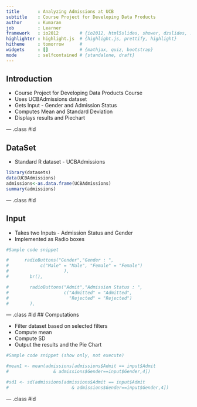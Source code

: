 ```yaml
---
title       : Analyzing Admissions at UCB
subtitle    : Course Project for Developing Data Products
author      : Kumaran
job         : Learner
framework   : io2012        # {io2012, html5slides, shower, dzslides, ...}
highlighter : highlight.js  # {highlight.js, prettify, highlight}
hitheme     : tomorrow      # 
widgets     : []            # {mathjax, quiz, bootstrap}
mode        : selfcontained # {standalone, draft}
---
```


## Introduction

- Course Project for Developing Data Products Course
- Uses UCBAdmissions dataset
- Gets Input - Gender and Admission Status
- Computes Mean and Standard Deviation
- Displays results and Piechart

--- .class #id 

## DataSet
- Standard R dataset - UCBAdmissions

```r
library(datasets)
data(UCBAdmissions)
admissions<-as.data.frame(UCBAdmissions)
summary(admissions)
```
--- .class #id 

## Input 
- Takes two Inputs - Admission Status and Gender
- Implemented as Radio boxes

```r
#Sample code snippet

#      radioButtons("Gender","Gender : ",
#            c("Male" = "Male", "Female" = "Female")   
#                     ),
#        br(),

#        radioButtons("Admit","Admission Status : ",
#                     c("Admitted" = "Admitted", 
#                       "Rejected" = "Rejected")   
#        ),
```

--- .class #id 
## Computations

- Filter dataset based on selected filters
- Compute mean
- Compute SD
- Output the results and the Pie Chart

```r
#Sample code snippet (show only, not execute)

#mean1 <- mean(admissions[admissions$Admit == input$Admit 
#                 & admissions$Gender==input$Gender,4])

#sd1 <- sd(admissions[admissions$Admit == input$Admit 
#                        & admissions$Gender==input$Gender,4])
```

--- .class #id 

